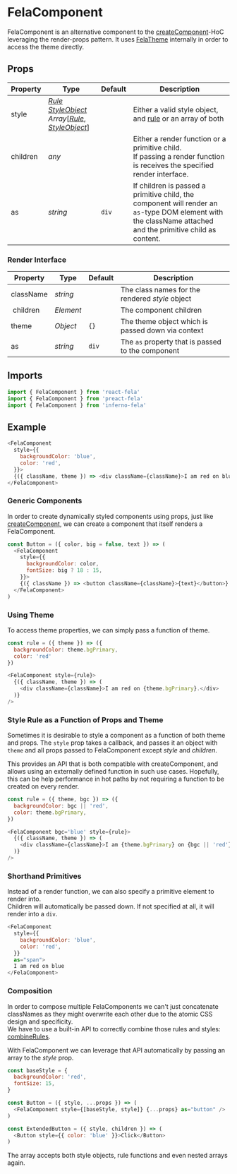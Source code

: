 

# FelaComponent

FelaComponent is an alternative component to the [createComponent](createComponent.md)-HoC leveraging the render-props pattern. It uses [FelaTheme](FelaTheme.md) internally in order to access the theme directly.

## Props

| Property | Type                                                                                                                                                                                      | Default | Description                                                                                                                                                 |
| -------- | ----------------------------------------------------------------------------------------------------------------------------------------------------------------------------------------- | ------- | ----------------------------------------------------------------------------------------------------------------------------------------------------------- |
| style    | [_Rule_](../../basics/Rules.md)<br />[_StyleObject_](../../basics/Rules.md#styleobject)<br />_Array_[[_Rule_](../../basics/Rules.md), [_StyleObject_](../../basics/Rules.md#styleobject)] |         | Either a valid style object, and [rule](../../basics/Rules.md) or an array of both                                                                          |
| children | _any_                                                                                                                                                                                     |         | Either a render function or a primitive child.<br />If passing a render function is receives the specified render interface.                                |
| as       | _string_                                                                                                                                                                                  | `div`   | If children is passed a primitive child, the component will render an `as`-type DOM element with the className attached and the primitive child as content. |

### Render Interface

| Property  | Type      | Default | Description                                       |
| --------- | --------- | ------- | ------------------------------------------------- |
| className | _string_  |         | The class names for the rendered _style_ object   |
|  children | _Element_ |         | The component children                            |
| theme     | _Object_  | `{}`    | The theme object which is passed down via context |
| as        | _string_  | `div`   | The `as` property that is passed to the component |

## Imports

```javascript nocopy
import { FelaComponent } from 'react-fela'
import { FelaComponent } from 'preact-fela'
import { FelaComponent } from 'inferno-fela'
```

## Example

```javascript
<FelaComponent
  style={{
    backgroundColor: 'blue',
    color: 'red',
  }}>
  {({ className, theme }) => <div className={className}>I am red on blue.</div>}
</FelaComponent>
```

### Generic Components

In order to create dynamically styled components using props, just like [createComponent](createComponent.md), we can create a component that itself renders a FelaComponent.

```javascript
const Button = ({ color, big = false, text }) => (
  <FelaComponent
    style={{
      backgroundColor: color,
      fontSize: big ? 18 : 15,
    }}>
    {({ className }) => <button className={className}>{text}</button>}
  </FelaComponent>
)
```

### Using Theme

To access theme properties, we can simply pass a function of theme.

```javascript
const rule = ({ theme }) => ({
  backgroundColor: theme.bgPrimary,
  color: 'red'
})

<FelaComponent style={rule}>
  {({ className, theme }) => (
    <div className={className}>I am red on {theme.bgPrimary}.</div>
  )}
/>
```

### Style Rule as a Function of Props and Theme

Sometimes it is desirable to style a component as a function of both theme and
props. The `style` prop takes a callback, and passes it an object with `theme`
and all props passed to FelaComponent except _style_ and _children_.

This provides an API that is both compatible with createComponent, and allows
using an externally defined function in such use cases. Hopefully, this can
be help performance in hot paths by not requiring a function to be created on
every render.

```javascript
const rule = ({ theme, bgc }) => ({
  backgroundColor: bgc || 'red',
  color: theme.bgPrimary,
})

<FelaComponent bgc='blue' style={rule}>
  {({ className, theme }) => (
    <div className={className}>I am {theme.bgPrimary} on {bgc || 'red'}.</div>
  )}
/>
```

### Shorthand Primitives

Instead of a render function, we can also specify a primitive element to render into.<br />
Children will automatically be passed down. If not specified at all, it will render into a `div`.

```javascript
<FelaComponent
  style={{
    backgroundColor: 'blue',
    color: 'red',
  }}
  as="span">
  I am red on blue
</FelaComponent>
```

### Composition

In order to compose multiple FelaComponents we can't just concatenate classNames as they might overwrite each other due to the atomic CSS design and specificity.<br />
We have to use a built-in API to correctly combine those rules and styles: [combineRules](../fela/combineRules.md).

With FelaComponent we can leverage that API automatically by passing an array to the _style_ prop.

```javascript
const baseStyle = {
  backgroundColor: 'red',
  fontSize: 15,
}

const Button = ({ style, ...props }) => (
  <FelaComponent style={[baseStyle, style]} {...props} as="button" />
)

const ExtendedButton = ({ style, children }) => (
  <Button style={{ color: 'blue' }}>Click</Button>
)
```

The array accepts both style objects, rule functions and even nested arrays again.

